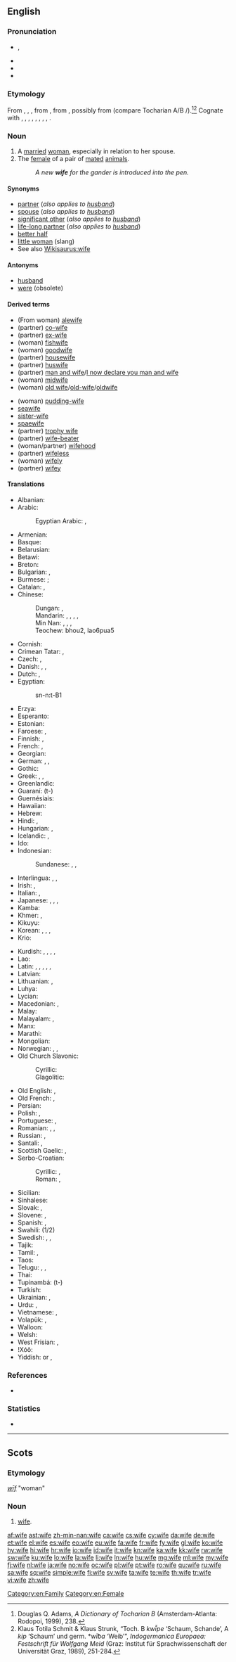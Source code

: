 ==English==
{{wikipedia|Wife (disambiguation)}}

===Pronunciation===
* {{IPA|/waɪf/}}, {{X-SAMPA|/waIf/}}
* {{audio|en-us-wife.ogg|Audio (US)}}
* {{audio|En-uk-wife.ogg|Audio (UK)}}
* {{rhymes|aɪf}}

===Etymology===
From {{etyl|enm}} {{term|wif|lang=enm}}, {{term|wiif|lang=enm}}, {{term|wyf|lang=enm}}, from {{etyl|ang}} {{term|wif|wīf|woman, female, lady, wife|lang=ang}}, from {{proto|Germanic|wīban|woman, wife|lang=en}}, possibly from {{proto|Indo-European|gʰʷí₂bʰ-|shame, pudenda|lang=en}} (compare Tocharian A/B {{term|kip|lang=xto}}/{{term|kwīpe||shame, genitals, female pudenda|lang=txb}}).<ref>Douglas Q. Adams, ''A Dictionary of Tocharian B'' (Amsterdam-Atlanta: Rodopoi, 1999), 238.</ref><ref>Klaus Totila Schmit & Klaus Strunk, “Toch. B ''kwī̆pe'' ‘Schaum, Schande’, A ''kip'' ‘Schaum’ und germ. *''wīƀa'' ‘Weib’”, ''Indogermanica Europaea: Festschrift für Wolfgang Meid'' (Graz: Institut für Sprachwissenschaft der Universität Graz, 1989), 251-284.</ref> Cognate with {{etyl|sco|-}} {{term|wife||wife|lang=sco}}, {{etyl|fy|-}} {{term|wiif||wife, woman|lang=fy}}, {{etyl|nl|-}} {{term|wijf||woman, female|lang=nl}}, {{etyl|nds|-}} {{term|Wief||woman, female|lang=nds}}, {{etyl|de|-}} {{term|Weib||woman, wife, female|lang=de}}, {{etyl|da|-}} {{term|viv||woman|lang=da}}, {{etyl|sv|-}} {{term|viv||woman|lang=sv}}, {{etyl|fo|-}} {{term|vív||wife, woman|lang=fo}}, {{etyl|is|-}} {{term|víf||woman|lang=is}}.

===Noun===
{{wikipedia}}
{{en-noun|wives}}

# A [[marry|married]] [[woman]], especially in relation to her spouse.
# The [[female]] of a pair of [[mated]] [[animal]]s.
#: ''A new '''wife''' for the gander is introduced into the pen.''

====Synonyms====
* [[partner]] {{qualifier|may or may not be married}} (''also applies to [[husband]]'')
* [[spouse]] (''also applies to [[husband]]'')
* [[significant other]] (''also applies to [[husband]]'')
* [[life-long partner]] (''also applies to [[husband]]'')
* [[better half]]
* [[little woman]] (slang)
* See also [[Wikisaurus:wife]]

====Antonyms====
* [[husband]] {{pos_n}}
* [[were]] {{pos_n}} (obsolete)

====Derived terms====
{{rel-top|Terms derived from the noun "wife"}}
* (From woman) [[alewife]]
* (partner) [[co-wife]]
* (partner) [[ex-wife]]
* (woman) [[fishwife]] {{pos_n}}
* (woman) [[goodwife]]
* (partner) [[housewife]]
* (partner) [[huswife]]
* (partner) [[man and wife]]/[[I now declare you man and wife]]
* (woman) [[midwife]]
* (woman) [[old wife]]/[[old-wife]]/[[oldwife]]
{{rel-mid}}
* (woman) [[pudding-wife]]
* [[seawife]]
* [[sister-wife]]
* [[spaewife]]
* (partner) [[trophy wife]]
* (partner) [[wife-beater]] {{pos_n}}
* (woman/partner) [[wifehood]] {{pos_n}}
* (partner) [[wifeless]] {{pos_adj}}
* (woman) [[wifely]] {{pos_adj}}
* (partner) [[wifey]] {{pos_n}}
{{rel-bottom}}
{{lookfrom|wife}}

====Translations====
{{trans-top|married woman}}
* Albanian: {{t-|sq|grua|f|xs=Albanian}}
* Arabic: {{t-|ar|زوجة|f|alt=زَوجة|tr=záwja(t)}}
*: Egyptian Arabic: {{t-|ar|زوجة|f|tr=záwga(t)}}, {{tø|arz|مرات|f|tr=merat|sc=Arab}}
* Armenian: {{t|hy|կին|tr=kin|sc=Armn}}
* Basque: {{t|eu|emazte}}
* Belarusian: {{t-|be|жонка|f|tr=žónka|xs=Belarusian}}
* Betawi: {{tø|bew|bini|xs=Betawi}}
* Breton: {{t|br|gwreg|f}}
* Bulgarian: {{t+|bg|жена|f|tr=žená}}, {{t+|bg|съпруга|f|tr=sǎprúga}}
* Burmese: {{t|my|မယား|tr=măya:|sc=Mymr}}; {{t|my|ဇနီး|tr=zăni:|sc=Mymr}} {{qualifier|formal}}
* Catalan: {{t|ca|dona|f}}, {{t|ca|muller|f}}
* Chinese:
*: Dungan: {{tø|dng|лопә|tr=lopeh|sc=Cyrl}}, {{tø|dng|лопәр|tr=lopehr|sc=Cyrl}}
*: Mandarin: {{t-|cmn|妻子|tr=qīzi|sc=Hani}}, {{t-|cmn|老婆|tr=lǎopó|sc=Hani}} {{qualifier|colloquial}}, {{t-|cmn|愛人|sc=Hani}}, {{t-|cmn|爱人|tr=àiren|sc=Hani}} {{qualifier|PRC, husband or wife}}, {{t-|cmn|太太|tr=tàitai|sc=Hani}} {{qualifier|honorific}}
*: Min Nan: {{tø|nan|某|tr=bóo|sc=Hans}}, {{tø|nan|某囝|tr=bó͘-kiáⁿ|sc=Hans}}, {{tø|nan|家後|tr=ke-āu|sc=Hans}}, {{tø|nan|牽手|tr=khan-chhiú|sc=Hans}}
*: Teochew: bhou2, lao6pua5
* Cornish: {{t|kw|gwreg|xs=Cornish}}
* Crimean Tatar: {{tø|crh|apaqay|f|xs=Crimean Tatar}}, {{tø|crh|apay|f|xs=Crimean Tatar}}
* Czech: {{t-|cs|manželka|f}}, {{t+|cs|žena|f}}
* Danish: {{t-|da|hustru}}, {{t+|da|kone}}, {{t-|da|fru}}
* Dutch: {{t+|nl|vrouw|f}}, {{t+|nl|echtgenote|f}}
* Egyptian: {{tø|egy|snt|sc=Egyp}}
*: <hiero>sn-n:t-B1</hiero>
* Erzya: {{tø|myv|ни|tr=ni}}
* Esperanto: {{t+|eo|edzino|xs=Esperanto}}
* Estonian: {{t+|et|naine}}
* Faroese: {{t-|fo|kona|f|xs=Faroese}}, {{t-|fo|vív|n|xs=Faroese}}
* Finnish: {{t+|fi|vaimo}}, {{t-|fi|aviovaimo}}
* French: {{t+|fr|femme|f}}, {{t+|fr|épouse|f}}
* Georgian: {{t-|ka|ცოლი|tr=tsoli|sc=Geor|xs=Georgian}}
* German: {{t+|de|Ehefrau|f}}, {{t+|de|Frau|f}}, {{t+|de|Gattin|f}}
* Gothic: {{tø|got|𐌵𐌴𐌽𐍃|f|tr=qens|sc=Goth}}
* Greek: {{t+|el|σύζυγος|f|tr=sýzygos}}, {{t+|el|γυναίκα|f|tr=gynaíka}}, {{t+|el|συμβία|f|tr=symvía}}
* Greenlandic: {{t-|kl|nuliaq|xs=Greenlandic}}
* Guaraní: {{t|gn|embireko}} (t-)
* Guernésiais: {{tø|roa-grn|faume|f}}
* Hawaiian: {{t|haw|wahine}}
* Hebrew: {{t+|he|אשה|f|tr=eshá}}
* Hindi: {{t+|hi|पत्नी|f|tr=patnī|xs=Hindi}}, {{t|hi|बीवी|f|tr=bīvī|xs=Hindi}}
* Hungarian: {{t+|hu|asszony}}, {{t+|hu|feleség}}
* Icelandic: {{t+|is|eiginkona|f}}, {{t+|is|kona|f}}
* Ido: {{t+|io|spozino|xs=Ido}}
* Indonesian: {{t+|id|istri|xs=Indonesian}}
*: Sundanese: {{t|su|garwa}}, {{t|su|bojo}}, {{t|su|pamajikan}}
* Interlingua: {{t|ia|sponsa}}, {{t|ia|sposa}}, {{t|ia|uxor}}
* Irish: {{t+|ga|bean|f|xs=Irish}}, {{t-|ga|bean chéile|f|xs=Irish}}
* Italian: {{t+|it|sposa|f}}, {{t+|it|moglie|f}}
* Japanese: {{t+|ja|妻|tr=つま, tsuma|sc=Jpan}}, {{qualifier|for speaker's}} {{t-|ja|家内|tr=かない, kanai|sc=Jpan}}, {{qualifier|except for speaker's}}{{t-|ja|奥さん|tr=おくさん, okusan|sc=Jpan}}, {{qualifier|honorific}} {{t|ja|奥様|tr=おくさま, okusama|sc=Jpan}}
* Kamba: {{tø|kam|kiveti}}
* Khmer: {{t|km|ប្រពន្ធ|tr=prɑpʊən|sc=Khmr}}, {{t|km|ភរិយា|sc=Khmr|tr=pʰeariyie}}
* Kikuyu: {{tø|ki|mutumia}}
* Korean: {{t+|ko|아내|tr=anae|sc=Hang}}, {{t+|ko|집사람|tr=jip-saram|sc=Hang}} {{qualifier|humble}}, {{t+|ko|마누라|tr=manura|sc=Hang}} {{qualifier|humble}}, {{t+|ko|부인|tr=buin|sc=Hang}} {{qualifier|honorific}}
* Krio: {{tø|kri|wef}}
{{trans-mid}}
* Kurdish: {{t+|ku|jin}}, {{t+|ku|kebanî}}, {{t+|ku|xanim}}, {{t-|ku|ژن|sc=ku-Arab}}, {{t+|ku|خێزان|sc=ku-Arab}}
* Lao: {{t|lo|ເມຍ|tr=mia|sc=Laoo}}
* Latin: {{t+|la|uxor|f}}, {{t+|la|mulier}}, {{t-|la|nupta|f}}, {{t|la|marita}}, {{t|la|femina}}, {{t|la|mulier}}
* Latvian: {{t|lv|sieva}}
* Lithuanian: {{t+|lt|pati|f|xs=Lithuanian}}, {{t+|lt|žmona|f|xs=Lithuanian}}
* Luhya: {{tø|luy|omkhasi}}
* Lycian: {{tø|xlc|𐊍𐊀𐊅𐊀|tr=lada|sc=Lyci}}
* Macedonian: {{t-|mk|жена|f|tr=žéna}}, {{t-|mk|сопруга|f|tr=sópruga}}
* Malay: {{t|ms|isteri}}
* Malayalam: {{t|ml|ഭാര്യ|tr=bhaarya|sc=Mlym|xs=Malayalam}}, {{t|ml|വിവാഹിത|tr=vivahitha|sc=Mlym|xs=Malayalam}}
* Manx: {{t|gv|ben-phoost|xs=Manx}}
* Marathi: {{t|mr|नवरी|tr=navrī}}
* Mongolian: {{t|mn|гэргий|tr=gergiy|sc=Cyrl|xs=Mongolian}}
* Norwegian: {{t-|no|hustru}}, {{t+|no|kone}}, {{t-|no|frue}}
* Old Church Slavonic:
*: Cyrillic: {{tø|cu|жєна|f|tr=žena|sc=Cyrs}}
*: Glagolitic: {{tø|cu|ⰆⰅⰐⰀ|f|tr=žena|sc=Glag}}
* Old English: {{t-|ang|cwene|xs=Old English}}, {{t-|ang|cwen|alt=cwēn|xs=Old English}}
* Old French: {{tø|fro|fame}}, {{tø|fro|fam}}
* Persian: {{t+|fa|زن|tr=zan|xs=Persian}}
* Polish: {{t+|pl|żona|f}}, {{t+|pl|małżonka|f}}
* Portuguese: {{t+|pt|esposa|f}}, {{t+|pt|mulher|f}}
* Romanian: {{t+|ro|soție|f}}, {{t+|ro|nevastă|f}}, {{t+|ro|muiere}}
* Russian: {{t+|ru|жена|f|tr=žená}}, {{t+|ru|супруга|f|tr=suprúga}}
* Santali: {{tø|sat|ᱨᱤᱱᱤᱡ|tr=rinic'|sc=Olck}}, {{tø|sat|ᱮᱨᱚ|tr=era|sc=Olck}}
* Scottish Gaelic: {{t|gd|bean-chèile|f}}, {{t|gd|bean-phòsda|f}}
* Serbo-Croatian:
*: Cyrillic: {{t|sr|жена|f|sc=Cyrl}}, {{t|sr|супруга|f|sc=Cyrl}}
*: Roman: {{t|sh|žena|f|sc=Latn}}, {{t|sh|supruga|f|sc=Latn}}
* Sicilian: {{t|scn|mugghieri|f}}
* Sinhalese: {{t|si|බිරිඳ|sc=Sinh}}
* Slovak: {{t-|sk|manželka|f}}, {{t+|sk|žena|f}}
* Slovene: {{t|sl|žena|f}}, {{t|sl|soproga|f}}
* Spanish: {{t+|es|esposa|f}}, {{t+|es|mujer|f}}
* Swahili: {{t+|sw|mke|xs=Swahili}} (1/2)
* Swedish: {{t+|sv|hustru}}, {{t+|sv|maka}}, {{t+|sv|fru}}
* Tajik: {{t-|tg|зан|tr=zan|sc=Cyrl|xs=Tajik}}
* Tamil: {{t|te|மனைவி|tr=manayvi}}, {{t|ta|பொண்டாட்டி|tr=poNDATTi}}
* Taos: {{t|twf|łȉwéna}}
* Telugu: {{t|te|పెళ్ళాం|tr=peLLAM}}, {{t|te|భార్య|tr=bhaarya}}, {{t|te|ఆలి|tr=aali}}
* Thai: {{t-|th|ภรรยา|tr=panyaa}}
* Tupinambá: {{t|tpn|emirekó}} (t-)
* Turkish: {{t+|tr|karı}}
* Ukrainian: {{t-|uk|дружина|f|tr=družýna|xs=Ukrainian}}, {{t+|uk|жінка|f|tr=žínka|xs=Ukrainian}} {{qualifier|colloquial}}
* Urdu: {{t|ur|بيوی|f|tr=bīvī|xs=Urdu}}, {{t|ur|پتنی|f|tr=patnī|xs=Urdu}}
* Vietnamese: {{t+|vi|vợ|xs=Vietnamese}}, {{t|vi|người vợ}}
* Volapük: {{qualifier|male or female}} {{t+|vo|matan}}, {{qualifier|female}} {{t+|vo|jimatan}}
* Walloon: {{t|wa|feme|f}}
* Welsh: {{t+|cy|gwraig|f|xs=Welsh}}
* West Frisian: {{t+|fy|wiif|xs=West Frisian}}, {{t+|fy|frou|xs=West Frisian}}
* !Xóõ: {{t|nmn|tâa qáe}}
* Yiddish: {{t-|yi|ווײַב|n|tr=vayb, wajb|sc=Hebr|xs=Yiddish}} or {{f}}, {{t-|yi|פֿרוי|f|tr=froy, froj|sc=Hebr|xs=Yiddish}}
{{trans-bottom}}

===References===
* {{R:New Geordie Dictionary 1987}}
<references/>

===Statistics===
* {{rank|perhaps|state|says|308|wife|hear|least|person}}

[[Category:en:Family]]
[[Category:en:Female]]

----

==Scots==

===Etymology===
{{etyl|ang|sco}} ''[[wif|wīf]]'' "woman"

===Noun===
{{sco-noun}}

# [[wife#English|wife]].

[[af:wife]]
[[ast:wife]]
[[zh-min-nan:wife]]
[[ca:wife]]
[[cs:wife]]
[[cy:wife]]
[[da:wife]]
[[de:wife]]
[[et:wife]]
[[el:wife]]
[[es:wife]]
[[eo:wife]]
[[eu:wife]]
[[fa:wife]]
[[fr:wife]]
[[fy:wife]]
[[gl:wife]]
[[ko:wife]]
[[hy:wife]]
[[hi:wife]]
[[hr:wife]]
[[io:wife]]
[[id:wife]]
[[it:wife]]
[[kn:wife]]
[[ka:wife]]
[[kk:wife]]
[[rw:wife]]
[[sw:wife]]
[[ku:wife]]
[[lo:wife]]
[[la:wife]]
[[li:wife]]
[[ln:wife]]
[[hu:wife]]
[[mg:wife]]
[[ml:wife]]
[[my:wife]]
[[fj:wife]]
[[nl:wife]]
[[ja:wife]]
[[no:wife]]
[[oc:wife]]
[[pl:wife]]
[[pt:wife]]
[[ro:wife]]
[[qu:wife]]
[[ru:wife]]
[[sa:wife]]
[[sq:wife]]
[[simple:wife]]
[[fi:wife]]
[[sv:wife]]
[[ta:wife]]
[[te:wife]]
[[th:wife]]
[[tr:wife]]
[[vi:wife]]
[[zh:wife]]